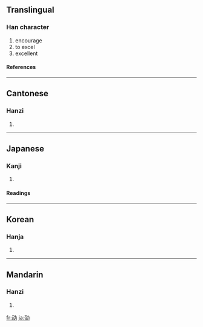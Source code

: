 ==Translingual==
===Han character===
{{Han char|rn=19|rad=力|as=05|sn=7|four=1462<sub>7</sub>|canj=尸口大尸 (SRKS)}}
# encourage
# to excel
# excellent
====References====
{{Han ref|kx=0147.020|dkj=02318|dj=0331.050|hdz=10369.050|uh=52AD|ud=21165|bh=CA6F|bd=51823}}
----
==Cantonese==
===Hanzi===
{{yue-hanzi|jyut=|y=siu6}}
# {{defn|Cantonese}}
----
==Japanese==
===Kanji===
{{ja-kanji|grade=|rs=力05}}
# {{defn|Japanese}} 
====Readings====
{{ja-readings|on=[[しょう]] (shō)|kun=[[つとめる]] (tsutomeru)}}
----
==Korean==
===Hanja===
{{ko-hanja|hangeul=초|rv=cho|mr=ch'o}}
# {{defn|Korean}}
----
==Mandarin==
===Hanzi===
{{cmn-hanzi|pin=[[shào]] ([[shao4]])|wg=shao<sup>4</sup>}}
# {{defn|Mandarin}}

[[fr:劭]]
[[ja:劭]]